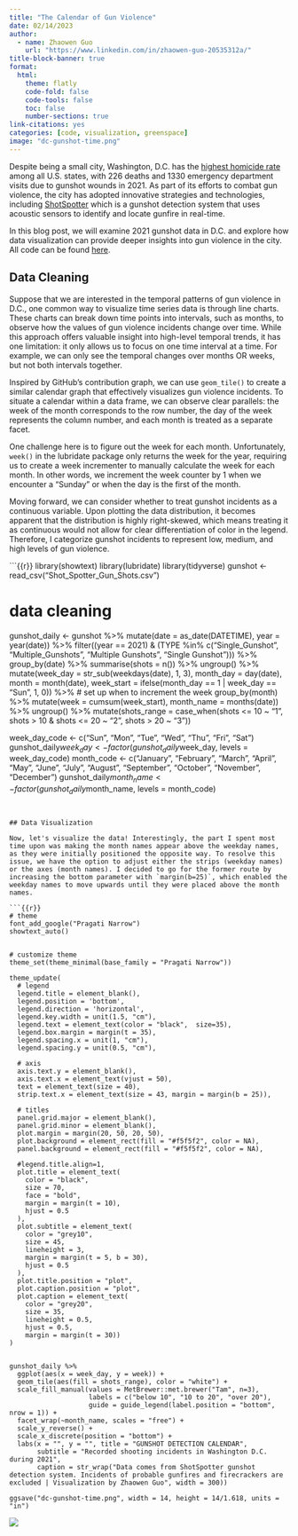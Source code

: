 ```yaml
---
title: "The Calendar of Gun Violence"
date: 02/14/2023
author:
  - name: Zhaowen Guo
    url: "https://www.linkedin.com/in/zhaowen-guo-20535312a/"
title-block-banner: true
format:
  html:
    theme: flatly
    code-fold: false
    code-tools: false
    toc: false
    number-sections: true
link-citations: yes
categories: [code, visualization, greenspace]
image: "dc-gunshot-time.png"
---
```


Despite being a small city, Washington, D.C. has the [highest homicide rate](https://www.peacefordc.org/#:~:text=Compared%20to%20all%20states%2C%20DC,taxpayers%20%241%20billion%20in%202021.) among all U.S. states, with 226 deaths and 1330 emergency department visits due to gunshot wounds in 2021. As part of its efforts to combat gun violence, the city has adopted innovative strategies and technologies, including [ShotSpotter](https://www.shotspotter.com/) which is a gunshot detection system that uses acoustic sensors to identify and locate gunfire in real-time. 

In this blog post, we will examine 2021 gunshot data in D.C. and explore how data visualization can provide deeper insights into gun violence in the city. All code can be found [here](dc-gunshot-time.R).

## Data Cleaning 

Suppose that we are interested in the temporal patterns of gun violence in D.C., one common way to visualize time series data is through line charts. These charts can break down time points into intervals, such as months, to observe how the values of gun violence incidents change over time. While this approach offers valuable insight into high-level temporal trends, it has one limitation: it only allows us to focus on one time interval at a time. For example, we can only see the temporal changes over months OR weeks, but not both intervals together. 

Inspired by GitHub's contribution graph, we can use `geom_tile()` to create a similar calendar graph that effectively visualizes gun violence incidents. To situate a calendar within a data frame, we can observe clear parallels: the week of the month corresponds to the row number, the day of the week represents the column number, and each month is treated as a separate facet. 

One challenge here is to figure out the week for each month. Unfortunately, `week()` in the lubridate package only returns the week for the year, requiring us to create a week incrementer to manually calculate the week for each month. In other words, we increment the week counter by 1 when we encounter a "Sunday" or when the day is the first of the month.  

Moving forward, we can consider whether to treat gunshot incidents as a continuous variable. Upon plotting the data distribution, it becomes apparent that the distribution is highly right-skewed, which means treating it as continuous would not allow for clear differentiation of color in the legend. Therefore, I categorize gunshot incidents to represent low, medium, and high levels of gun violence. 

```{{r}}
library(showtext)
library(lubridate)
library(tidyverse)
gunshot <- read_csv("Shot_Spotter_Gun_Shots.csv")

# data cleaning
gunshot_daily <- gunshot %>%
  mutate(date = as_date(DATETIME),
         year = year(date)) %>%
  filter((year == 2021) & (TYPE %in% c("Single_Gunshot", "Multiple_Gunshots", "Multiple Gunshots", "Single Gunshot"))) %>%
  group_by(date) %>%
  summarise(shots = n()) %>%
  ungroup() %>%
  mutate(week_day = str_sub(weekdays(date), 1, 3),
         month_day = day(date),
         month = month(date),
         week_start = ifelse(month_day == 1 | week_day == "Sun", 1, 0)) %>% # set up when to increment the week
  group_by(month) %>%
  mutate(week = cumsum(week_start),
         month_name = months(date)) %>%
  ungroup() %>%
  mutate(shots_range = case_when(shots <= 10 ~ "1",
                                 shots > 10 & shots <= 20 ~ "2",
                                 shots > 20 ~ "3"))

week_day_code <- c("Sun", "Mon", "Tue", "Wed", "Thu", "Fri", "Sat")
gunshot_daily$week_day <- factor(gunshot_daily$week_day, levels = week_day_code)
month_code <- c("January", "February", "March", "April", "May", "June", "July", "August", "September", "October", "November", "December") 
gunshot_daily$month_name <- factor(gunshot_daily$month_name, levels = month_code)
```


## Data Visualization

Now, let's visualize the data! Interestingly, the part I spent most time upon was making the month names appear above the weekday names, as they were initially positioned the opposite way. To resolve this issue, we have the option to adjust either the strips (weekday names) or the axes (month names). I decided to go for the former route by increasing the bottom parameter with `margin(b=25)`, which enabled the weekday names to move upwards until they were placed above the month names. 

```{{r}}
# theme
font_add_google("Pragati Narrow")
showtext_auto()


# customize theme
theme_set(theme_minimal(base_family = "Pragati Narrow"))

theme_update(
  # legend
  legend.title = element_blank(),
  legend.position = 'bottom',
  legend.direction = 'horizontal',
  legend.key.width = unit(1.5, "cm"),
  legend.text = element_text(color = "black",  size=35),
  legend.box.margin = margin(t = 35),
  legend.spacing.x = unit(1, "cm"),
  legend.spacing.y = unit(0.5, "cm"),
  
  # axis
  axis.text.y = element_blank(),
  axis.text.x = element_text(vjust = 50),
  text = element_text(size = 40),
  strip.text.x = element_text(size = 43, margin = margin(b = 25)),
  
  # titles
  panel.grid.major = element_blank(),
  panel.grid.minor = element_blank(),
  plot.margin = margin(20, 50, 20, 50),
  plot.background = element_rect(fill = "#f5f5f2", color = NA), 
  panel.background = element_rect(fill = "#f5f5f2", color = NA), 
  
  #legend.title.align=1,
  plot.title = element_text(
    color = "black", 
    size = 70, 
    face = "bold",
    margin = margin(t = 10),
    hjust = 0.5
  ),
  plot.subtitle = element_text(
    color = "grey10", 
    size = 45,
    lineheight = 3,
    margin = margin(t = 5, b = 30),
    hjust = 0.5
  ),
  plot.title.position = "plot",
  plot.caption.position = "plot",
  plot.caption = element_text(
    color = "grey20", 
    size = 35,
    lineheight = 0.5, 
    hjust = 0.5,
    margin = margin(t = 30))
)


gunshot_daily %>%
  ggplot(aes(x = week_day, y = week)) +
  geom_tile(aes(fill = shots_range), color = "white") + 
  scale_fill_manual(values = MetBrewer::met.brewer("Tam", n=3),
                    labels = c("below 10", "10 to 20", "over 20"),
                    guide = guide_legend(label.position = "bottom", nrow = 1)) +
  facet_wrap(~month_name, scales = "free") +
  scale_y_reverse() +
  scale_x_discrete(position = "bottom") +
  labs(x = "", y = "", title = "GUNSHOT DETECTION CALENDAR",
       subtitle = "Recorded shooting incidents in Washington D.C. during 2021",
       caption = str_wrap("Data comes from ShotSpotter gunshot detection system. Incidents of probable gunfires and firecrackers are excluded | Visualization by Zhaowen Guo", width = 300))

ggsave("dc-gunshot-time.png", width = 14, height = 14/1.618, units = "in")
```

![](dc-gunshot-time.png)